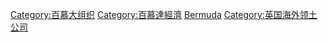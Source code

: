 {{commonscat|Companies of Bermuda}}
[[Category:百慕大组织|Category:百慕大组织]]
[[Category:百慕達經濟|Category:百慕達經濟]]
[[Category:北美洲各国公司|Bermuda]]
[[Category:英国海外领土公司|Category:英国海外领土公司]]
